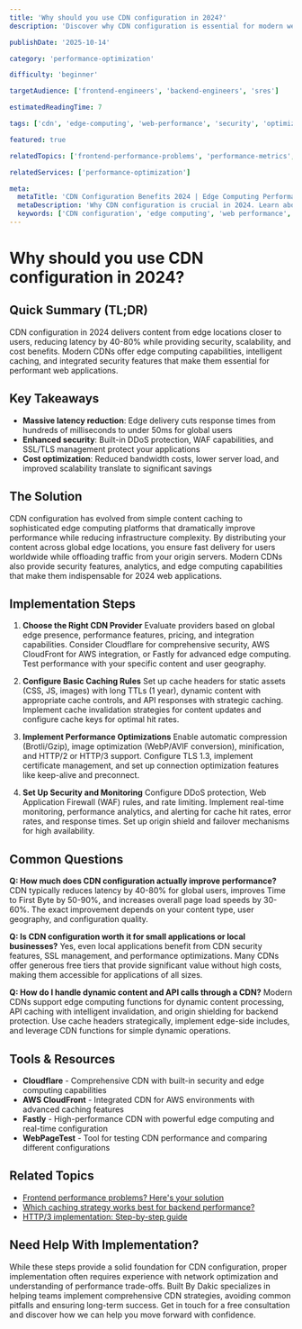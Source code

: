 ```yaml
---
title: 'Why should you use CDN configuration in 2024?'
description: 'Discover why CDN configuration is essential for modern web performance. Learn about edge computing, security benefits, and optimization strategies for 2024.'

publishDate: '2025-10-14'

category: 'performance-optimization'

difficulty: 'beginner'

targetAudience: ['frontend-engineers', 'backend-engineers', 'sres']

estimatedReadingTime: 7

tags: ['cdn', 'edge-computing', 'web-performance', 'security', 'optimization']

featured: true

relatedTopics: ['frontend-performance-problems', 'performance-metrics', 'caching-strategy']

relatedServices: ['performance-optimization']

meta:
  metaTitle: 'CDN Configuration Benefits 2024 | Edge Computing Performance Guide'
  metaDescription: 'Why CDN configuration is crucial in 2024. Learn about edge computing benefits, security improvements, and performance optimization strategies.'
  keywords: ['CDN configuration', 'edge computing', 'web performance', 'content delivery', 'optimization']
---
```


# Why should you use CDN configuration in 2024?

## Quick Summary (TL;DR)

CDN configuration in 2024 delivers content from edge locations closer to users, reducing latency by 40-80% while providing security, scalability, and cost benefits. Modern CDNs offer edge computing capabilities, intelligent caching, and integrated security features that make them essential for performant web applications.

## Key Takeaways

- **Massive latency reduction**: Edge delivery cuts response times from hundreds of milliseconds to under 50ms for global users
- **Enhanced security**: Built-in DDoS protection, WAF capabilities, and SSL/TLS management protect your applications
- **Cost optimization**: Reduced bandwidth costs, lower server load, and improved scalability translate to significant savings

## The Solution

CDN configuration has evolved from simple content caching to sophisticated edge computing platforms that dramatically improve performance while reducing infrastructure complexity. By distributing your content across global edge locations, you ensure fast delivery for users worldwide while offloading traffic from your origin servers. Modern CDNs also provide security features, analytics, and edge computing capabilities that make them indispensable for 2024 web applications.

## Implementation Steps

1. **Choose the Right CDN Provider**
   Evaluate providers based on global edge presence, performance features, pricing, and integration capabilities. Consider Cloudflare for comprehensive security, AWS CloudFront for AWS integration, or Fastly for advanced edge computing. Test performance with your specific content and user geography.

2. **Configure Basic Caching Rules**
   Set up cache headers for static assets (CSS, JS, images) with long TTLs (1 year), dynamic content with appropriate cache controls, and API responses with strategic caching. Implement cache invalidation strategies for content updates and configure cache keys for optimal hit rates.

3. **Implement Performance Optimizations**
   Enable automatic compression (Brotli/Gzip), image optimization (WebP/AVIF conversion), minification, and HTTP/2 or HTTP/3 support. Configure TLS 1.3, implement certificate management, and set up connection optimization features like keep-alive and preconnect.

4. **Set Up Security and Monitoring**
   Configure DDoS protection, Web Application Firewall (WAF) rules, and rate limiting. Implement real-time monitoring, performance analytics, and alerting for cache hit rates, error rates, and response times. Set up origin shield and failover mechanisms for high availability.

## Common Questions

**Q: How much does CDN configuration actually improve performance?**
CDN typically reduces latency by 40-80% for global users, improves Time to First Byte by 50-90%, and increases overall page load speeds by 30-60%. The exact improvement depends on your content type, user geography, and configuration quality.

**Q: Is CDN configuration worth it for small applications or local businesses?**
Yes, even local applications benefit from CDN security features, SSL management, and performance optimizations. Many CDNs offer generous free tiers that provide significant value without high costs, making them accessible for applications of all sizes.

**Q: How do I handle dynamic content and API calls through a CDN?**
Modern CDNs support edge computing functions for dynamic content processing, API caching with intelligent invalidation, and origin shielding for backend protection. Use cache headers strategically, implement edge-side includes, and leverage CDN functions for simple dynamic operations.

## Tools & Resources

- **Cloudflare** - Comprehensive CDN with built-in security and edge computing capabilities
- **AWS CloudFront** - Integrated CDN for AWS environments with advanced caching features
- **Fastly** - High-performance CDN with powerful edge computing and real-time configuration
- **WebPageTest** - Tool for testing CDN performance and comparing different configurations

## Related Topics

- [Frontend performance problems? Here's your solution]({{/topics/frontend-performance-problems-heres-your-solution}})
- [Which caching strategy works best for backend performance?]({{/topics/which-caching-strategy-works-best-for-backend-performance}})
- [HTTP/3 implementation: Step-by-step guide]({{/topics/http3-implementation-step-by-step-guide}})

## Need Help With Implementation?

While these steps provide a solid foundation for CDN configuration, proper implementation often requires experience with network optimization and understanding of performance trade-offs. Built By Dakic specializes in helping teams implement comprehensive CDN strategies, avoiding common pitfalls and ensuring long-term success. Get in touch for a free consultation and discover how we can help you move forward with confidence.
